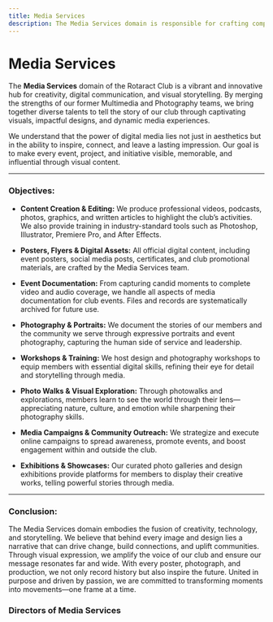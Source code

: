 ```yaml
---
title: Media Services
description: The Media Services domain is responsible for crafting compelling visual and digital narratives that amplify the impact of the Rotaract Club’s initiatives. From graphic design to event coverage, this domain creatively bridges communication and storytelling to inspire, engage, and inform.
---
```


# Media Services

The **Media Services** domain of the Rotaract Club is a vibrant and innovative hub for creativity, digital communication, and visual storytelling. By merging the strengths of our former Multimedia and Photography teams, we bring together diverse talents to tell the story of our club through captivating visuals, impactful designs, and dynamic media experiences.

We understand that the power of digital media lies not just in aesthetics but in the ability to inspire, connect, and leave a lasting impression. Our goal is to make every event, project, and initiative visible, memorable, and influential through visual content.

---

### Objectives:

- **Content Creation & Editing:** We produce professional videos, podcasts, photos, graphics, and written articles to highlight the club’s activities. We also provide training in industry-standard tools such as Photoshop, Illustrator, Premiere Pro, and After Effects.

- **Posters, Flyers & Digital Assets:** All official digital content, including event posters, social media posts, certificates, and club promotional materials, are crafted by the Media Services team.

- **Event Documentation:** From capturing candid moments to complete video and audio coverage, we handle all aspects of media documentation for club events. Files and records are systematically archived for future use.

- **Photography & Portraits:** We document the stories of our members and the community we serve through expressive portraits and event photography, capturing the human side of service and leadership.

- **Workshops & Training:** We host design and photography workshops to equip members with essential digital skills, refining their eye for detail and storytelling through media.

- **Photo Walks & Visual Exploration:** Through photowalks and explorations, members learn to see the world through their lens—appreciating nature, culture, and emotion while sharpening their photography skills.

- **Media Campaigns & Community Outreach:** We strategize and execute online campaigns to spread awareness, promote events, and boost engagement within and outside the club.

- **Exhibitions & Showcases:** Our curated photo galleries and design exhibitions provide platforms for members to display their creative works, telling powerful stories through media.

---

### Conclusion:

The Media Services domain embodies the fusion of creativity, technology, and storytelling. We believe that behind every image and design lies a narrative that can drive change, build connections, and uplift communities. Through visual expression, we amplify the voice of our club and ensure our message resonates far and wide. With every poster, photograph, and production, we not only record history but also inspire the future. United in purpose and driven by passion, we are committed to transforming moments into movements—one frame at a time.

### Directors of Media Services
